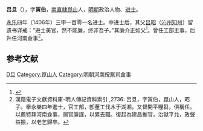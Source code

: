 '''吕旦'''（{{bd|？||？}}），字'''寅伯'''，[[南直隸|南直隸]][[崑山|崑山]]人，[[明朝|明朝]]政治人物、[[进士|进士]]。

[[永乐|永乐]]四年（1406年）三甲一百零一名进士。中进士后，其父[[吕昭|吕昭]]（[[沁州|沁州]][[知州|知州]]）留遗书详戒：“进士美官，然不能廉，终非吾子。”其廉介正如父<ref>{{cite book | language = zh-hans | author = 潘荣胜 | coauthors =  | title = 《明清进士录》 | url =  | date = 2006年 | location =  | publisher = [[中华书局|中华书局]] | id =  | isbn = 9787101043501 | pages = 28页 }}</ref>。曾任工部主事，后升任河南僉事<ref>漢籍電子文獻資料庫-明人傳記資料索引 ,2736: 呂旦，字寅伯，崑山人，昭子。擧永樂四年進士，官工部，卽董工伐木于湖湘，又督開平糧芻，俱稱任。以薦特拜河南僉事，居官廉謹，以累去職。復起為建昌推官，治獄平允，政聲益振，以老乞歸卒。</ref>。

==参考文献==
{{reflist}}

{{明朝人物小作品}}
{{永樂四年丙戌科殿試金榜}}

{{Authority control}}

{{DEFAULTSORT:Lv呂}}
[[Category:呂姓|D旦]]
[[Category:崑山人|Category:崑山人]]
[[Category:明朝河南按察司僉事|Category:明朝河南按察司僉事]]